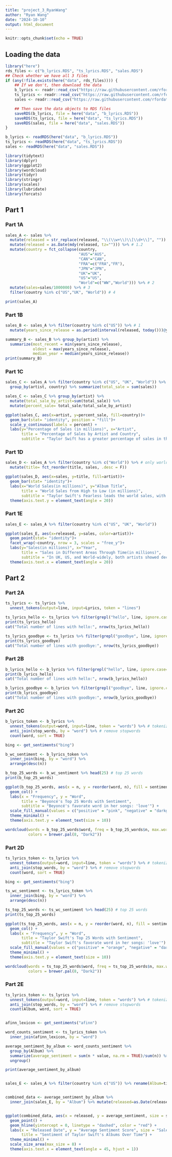 ```yaml
---
title: "project_3_RyanWang"
author: "Ryan Wang"
date: "2024-10-10"
output: html_document
---
```


```r
knitr::opts_chunk$set(echo = TRUE)
```

## Loading the data
```r
library("here")
rds_files <- c("b_lyrics.RDS", "ts_lyrics.RDS", "sales.RDS")
## Check whether we have all 3 files
if (any(!file.exists(here("data", rds_files)))) {
    ## If we don't, then download the data
    b_lyrics <- readr::read_csv("https://raw.githubusercontent.com/rfordatascience/tidytuesday/master/data/2020/2020-09-29/beyonce_lyrics.csv")
    ts_lyrics <- readr::read_csv("https://raw.githubusercontent.com/rfordatascience/tidytuesday/master/data/2020/2020-09-29/taylor_swift_lyrics.csv")
    sales <- readr::read_csv("https://raw.githubusercontent.com/rfordatascience/tidytuesday/master/data/2020/2020-09-29/sales.csv")

    ## Then save the data objects to RDS files
    saveRDS(b_lyrics, file = here("data", "b_lyrics.RDS"))
    saveRDS(ts_lyrics, file = here("data", "ts_lyrics.RDS"))
    saveRDS(sales, file = here("data", "sales.RDS"))
}

b_lyrics <- readRDS(here("data", "b_lyrics.RDS"))
ts_lyrics <- readRDS(here("data", "ts_lyrics.RDS"))
sales <- readRDS(here("data", "sales.RDS"))
```

```r
library(tidytext)
library(dplyr)
library(ggplot2)
library(wordcloud)
library(tidyr)
library(stringr)
library(scales)
library(lubridate)
library(forcats)
```


## Part 1

### Part 1A
```r
sales_A <- sales %>% 
  mutate(released = str_replace(released, "\\(\\w+\\)\\[\\d+\\]", "")) %>% # 1.1
  mutate(released = as.Date(mdy(released, tz=""))) %>% # 1.2
  mutate(country = fct_collapse(country, 
                                "AUS"="AUS",
                                "CAN"="CAN",
                                "FRA"=c("FRA","FR"),
                                "JPN"="JPN",
                                "UK"="UK",
                                "US"="US",
                                "World"=c("WW","World"))) %>% # 2
  mutate(sales=sales/1000000) %>% # 3
  filter(country %in% c("US","UK", "World")) # 4

print(sales_A)
```

### Part 1B
```r
sales_B <- sales_A %>% filter(country %in% c("US")) %>% # 1
  mutate(years_since_release = as.period(interval(released, today()))@year) # 2

summary_B <- sales_B %>% group_by(artist) %>%
  summarize(most_recent = min(years_since_release),
            oldest = max(years_since_release),
            median_year = median(years_since_release))
print(summary_B)
```

### Part 1C
```r
sales_C <- sales_A %>% filter(country %in% c("US", "UK", "World")) %>% # 1
  group_by(artist, country) %>% summarize(total_sale = sum(sales))

sales_C <- sales_C %>% group_by(artist) %>% 
  mutate(total_sale_by_artist=sum(total_sale)) %>% 
  mutate(percent_sale= total_sale/total_sale_by_artist)

ggplot(sales_C, aes(x=artist, y=percent_sale, fill=country))+
  geom_bar(stat= "identity", position = "fill")+
  scale_y_continuous(labels = percent) +
  labs(y="Percentage of Sales (in millions)", x="Artist",
       title = "Percentage of Sales by Artist and Country",
       subtitle = "Taylor Swift has a greater percentage of sales in the US, while Beyoncé world-widely")
```

### Part 1D
```r
sales_D <- sales_A %>% filter(country %in% c("World")) %>% # only world
  mutate(title= fct_reorder(title, sales, .desc = F))

ggplot(sales_D, aes(x=sales, y=title, fill=artist))+
  geom_bar(stat= "identity")+
  labs(x="World Sales(in millions)", y="Album Title",
       title = "World Sales from High to Low (in millions)",
       subtitle = "Taylor Swift's Fearless leads the world sales, with around 12 millions") + 
  theme(axis.text.y = element_text(angle = 20))
```

### Part 1E
```r
sales_E <- sales_A %>% filter(country %in% c("US", "UK", "World"))

ggplot(sales_E, aes(x=released, y=sales, color=artist))+
  geom_point(stat= "identity")+
  facet_wrap(~country, nrow = 3, scales = "free_y")+
  labs(y="Sales(in millions)", x="Year",
       title = "Sales in Different Areas Through Time(in millions)",
       subtitle = "In UK, US, and World-widely, both artists showed decreases in their sales") + 
  theme(axis.text.x = element_text(angle = 20))
```

## Part 2
### Part 2A
```r
ts_lyrics <- ts_lyrics %>%
  unnest_tokens(output=line, input=Lyrics, token = "lines")

ts_lyrics_hello <- ts_lyrics %>% filter(grepl("hello", line, ignore.case=T))
print(ts_lyrics_hello)
cat("Total number of lines with hello:", nrow(ts_lyrics_hello))

ts_lyrics_goodbye <- ts_lyrics %>% filter(grepl("goodbye", line, ignore.case=T))
print(ts_lyrics_goodbye)
cat("Total number of lines with goodbye:", nrow(ts_lyrics_goodbye))
```


### Part 2B
```r
b_lyrics_hello <- b_lyrics %>% filter(grepl("hello", line, ignore.case=T))
print(b_lyrics_hello)
cat("Total number of lines with hello:", nrow(b_lyrics_hello))

b_lyrics_goodbye <- b_lyrics %>% filter(grepl("goodbye", line, ignore.case=T))
print(b_lyrics_goodbye)
cat("Total number of lines with goodbye:", nrow(b_lyrics_goodbye))
```

### Part 2C
```r
b_lyrics_token <- b_lyrics %>%
  unnest_tokens(output=word, input=line, token = "words") %>% # tokenize
  anti_join(stop_words, by = "word") %>% # remove stopwords
  count(word, sort = TRUE) 

bing <- get_sentiments("bing")

b_wc_sentiment <- b_lyrics_token %>%
  inner_join(bing, by = "word") %>%
  arrange(desc(n))

b_top_25_words <- b_wc_sentiment %>% head(25) # top 25 words
print(b_top_25_words)

ggplot(b_top_25_words, aes(x = n, y = reorder(word, n), fill = sentiment)) +
  geom_col() +
  labs(x = "Frequency", y = "Word", 
       title = "Beyoncé's Top 25 Words with Sentiment",
       subtitle = "Beyoncé's favorate word in her songs: 'love'") +
  scale_fill_manual(values = c("positive" = "pink", "negative" = "darkgrey")) +
  theme_minimal() +
  theme(axis.text.y = element_text(size = 10))

wordcloud(words = b_top_25_words$word, freq = b_top_25_words$n, max.words = 25, 
          colors = brewer.pal(8, "Dark2"))
```

### Part 2D
```r
ts_lyrics_token <- ts_lyrics %>%
  unnest_tokens(output=word, input=line, token = "words") %>% # tokenize
  anti_join(stop_words, by = "word") %>% # remove stopwords
  count(word, sort = TRUE) 

bing <- get_sentiments("bing")

ts_wc_sentiment <- ts_lyrics_token %>%
  inner_join(bing, by = "word") %>%
  arrange(desc(n))

ts_top_25_words <- ts_wc_sentiment %>% head(25) # top 25 words
print(ts_top_25_words)

ggplot(ts_top_25_words, aes(x = n, y = reorder(word, n), fill = sentiment)) +
  geom_col() +
  labs(x = "Frequency", y = "Word", 
       title = "Taylor Swift's Top 25 Words with Sentiment",
       subtitle = "Taylor Swift's favorate word in her songs: 'love'") +
  scale_fill_manual(values = c("positive" = "orange", "negative" = "darkgreen")) +
  theme_minimal() +
  theme(axis.text.y = element_text(size = 10))

wordcloud(words = ts_top_25_words$word, freq = ts_top_25_words$n, max.words = 25, 
          colors = brewer.pal(8, "Dark2"))
```

### Part 2E
```r
ts_lyrics_token <- ts_lyrics %>%
  unnest_tokens(output=word, input=line, token = "words") %>% # tokenize
  anti_join(stop_words, by = "word") %>% # remove stopwords
  count(Album, word, sort = TRUE) 


afinn_lexicon <- get_sentiments("afinn")

word_counts_sentiment <- ts_lyrics_token %>%
  inner_join(afinn_lexicon, by = "word")

average_sentiment_by_album <- word_counts_sentiment %>%
  group_by(Album) %>%
  summarize(average_sentiment = sum(n * value, na.rm = TRUE)/sum(n)) %>%
  ungroup()

print(average_sentiment_by_album)


sales_E <- sales_A %>% filter(country %in% c("US")) %>% rename(Album=title)


combined_data <- average_sentiment_by_album %>%
  inner_join(sales_E, by = "Album") %>% mutate(released=as.Date(released))


ggplot(combined_data, aes(x = released, y = average_sentiment, size = sales)) +
  geom_point() +
  geom_hline(yintercept = 0, linetype = "dashed", color = "red") +
  labs(x = "Released Date", y = "Average Sentiment Score", size = "Sales (in millions)",
       title = "Sentiment of Taylor Swift's Albums Over Time") +
  theme_minimal() +
  scale_size_area(max_size = 8) +
  theme(axis.text.x = element_text(angle = 45, hjust = 1))
```

